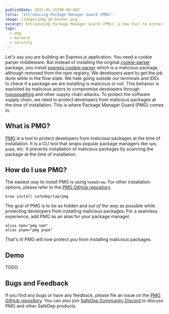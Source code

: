 ```yaml
---
publishDate: 2025-05-15T00:00:00Z
title: 'Introducing Package Manager Guard (PMG)'
image: /images/pmg-gh-banner.png
excerpt: Introducing Package Manager Guard (PMG), a new tool to protect developers from malicious packages at the time of installation. Seamless integration with popular package managers like npm, pnpm etc.
tags:
  - pmg
  - malware
  - security
---
```



Let's say you are building an Express.js application. You need a cookie parser middleware. But instead
of installing the original [cookie-parser](https://www.npmjs.com/package/cookie-parser) package, you install
[express-cookie-parser](/malicious-npm-package-express-cookie-parser) which is a malicious package, although
removed from the npm registry. We developers want to get the job done while in the flow state. We hate going
outside our terminals and IDEs to check if a package we are installing is malicious or not. This behavior is
exploited by malicious actors to compromise developers through [typosquatting](https://en.wikipedia.org/wiki/Typosquatting)
and other supply chain attacks. To protect the software supply chain, we need to protect developers from malicious
packages at the time of installation. This is where Package Manager Guard (PMG) comes in.

## What is PMG?

[PMG](https://github.com/safedep/pmg) is a tool to protect developers from malicious packages at the time of installation. It is a CLI tool that
wraps popular package managers like `npm`, `pnpm`, etc. It prevents installation of malicious packages by scanning
the package at the time of installation.

## How do I use PMG?

The easiest way to install PMG is using `homebrew`. For other installation options, please refer to the 
[PMG GitHub repository](https://github.com/safedep/pmg).

```shell
brew install safedep/tap/pmg
```

The goal of PMG is to be as hidden and *out of the way* as possible while protecting developers from installing
malicious packages. For a seamless experience, add PMG as an alias for your package manager.

```shell
alias npm="pmg npm"
alias pnpm="pmg pnpm"
```

That's it! PMG will now protect you from installing malicious packages.

## Demo

TODO

## Bugs and Feedback

If you find any bugs or have any feedback, please file an issue on the [PMG GitHub repository](https://github.com/safedep/pmg/issues). 
You can also join [SafeDep Community Discord](https://docs.safedep.io/community) to discuss PMG and other SafeDep products.











